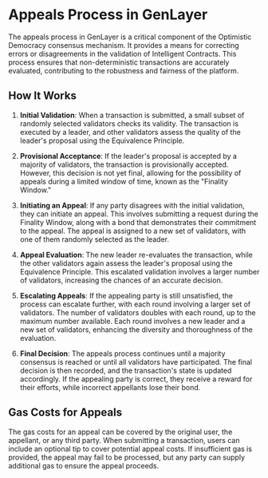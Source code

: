 # Appeals Process in GenLayer

The appeals process in GenLayer is a critical component of the Optimistic Democracy consensus mechanism. It provides a means for correcting errors or disagreements in the validation of Intelligent Contracts. This process ensures that non-deterministic transactions are accurately evaluated, contributing to the robustness and fairness of the platform.

## How It Works

1. **Initial Validation**: When a transaction is submitted, a small subset of randomly selected validators checks its validity. The transaction is executed by a leader, and other validators assess the quality of the leader's proposal using the Equivalence Principle.

2. **Provisional Acceptance**: If the leader's proposal is accepted by a majority of validators, the transaction is provisionally accepted. However, this decision is not yet final, allowing for the possibility of appeals during a limited window of time, known as the "Finality Window."

3. **Initiating an Appeal**: If any party disagrees with the initial validation, they can initiate an appeal. This involves submitting a request during the Finality Window, along with a bond that demonstrates their commitment to the appeal. The appeal is assigned to a new set of validators, with one of them randomly selected as the leader.

4. **Appeal Evaluation**: The new leader re-evaluates the transaction, while the other validators again assess the leader's proposal using the Equivalence Principle. This escalated validation involves a larger number of validators, increasing the chances of an accurate decision.

5. **Escalating Appeals**: If the appealing party is still unsatisfied, the process can escalate further, with each round involving a larger set of validators. The number of validators doubles with each round, up to the maximum number available. Each round involves a new leader and a new set of validators, enhancing the diversity and thoroughness of the evaluation.

6. **Final Decision**: The appeals process continues until a majority consensus is reached or until all validators have participated. The final decision is then recorded, and the transaction's state is updated accordingly. If the appealing party is correct, they receive a reward for their efforts, while incorrect appellants lose their bond.

## Gas Costs for Appeals

The gas costs for an appeal can be covered by the original user, the appellant, or any third party. When submitting a transaction, users can include an optional tip to cover potential appeal costs. If insufficient gas is provided, the appeal may fail to be processed, but any party can supply additional gas to ensure the appeal proceeds.
